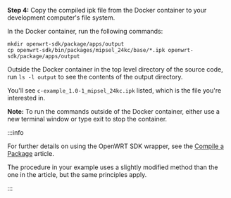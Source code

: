 **Step 4:** Copy the compiled ipk file from the Docker container to your development computer's file system.

In the Docker container, run the following commands:

```shell
mkdir openwrt-sdk/package/apps/output
cp openwrt-sdk/bin/packages/mipsel_24kc/base/*.ipk openwrt-sdk/package/apps/output
 ```

Outside the Docker container in the top level directory of the source code, run `ls -l output` to see the contents of the output directory.

You'll see `c-example_1.0-1_mipsel_24kc.ipk` listed, which is the file you're interested in.

**Note:** To run the commands outside of the Docker container, either use a new terminal window or type exit to stop the container.

:::info

For further details on using the OpenWRT SDK wrapper, see the [Compile a Package](../../packages/compile-package) article.

The procedure in your example uses a slightly modified method than the one in the article, but the same principles apply.

:::